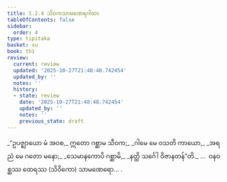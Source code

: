 ```yaml
---
title: 1.2.4 သိဝကသာမဏေရဂါထာ
tableOfContents: false
sidebar:
  order: 4
type: tipitaka
basket: su
book: th1
review:
  current: review
  updated: '2025-10-27T21:48:48.742454'
  updated_by: ''
  notes: ''
  history:
  - state: review
    date: '2025-10-27T21:48:48.742454'
    updated_by: ''
    notes: ''
    previous_state: draft
---
```



<ReviewStatus review={frontmatter.review} showDetails={true} />

<HypothesisAnnotation frontmatter={frontmatter} />

<DynamicBreadcrumb />

<Division number="14" book="th1" e="ch" v="19" p="223">

<Paragraph number="34" type="verses" book="th1">
_“ဥပဇ္ဈာယော မံ အဝစ,_  
ဣတော ဂစ္ဆာမ သီဝက;_  
_ဂါမေ မေ ဝသတိ ကာယော,_  
_အရညံ မေ ဂတော မနော;_  
_သေမာနကောပိ ဂစ္ဆာမိ,_  
_နတ္ထိ သင်္ဂေါ ဝိဇာနတန်”တိ._  


</Paragraph>
</Division>

<Paragraph number="35" type="center" book="th1">
…  ဝနဝစ္ဆဿ ထေရဿ (သိဝိကော) သာမဏေရော… .
</Paragraph>